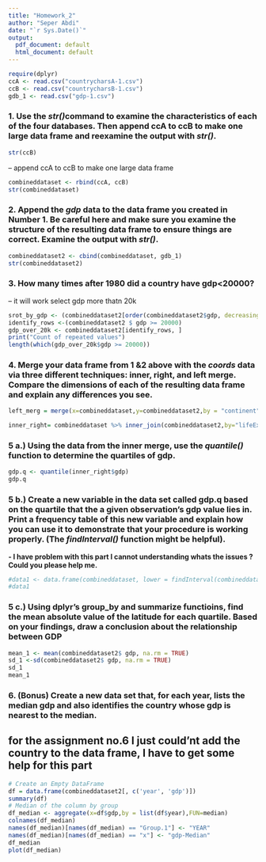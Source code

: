 ```yaml
---
title: "Homework_2"
author: "Seper Abdi"
date: "`r Sys.Date()`"
output:
  pdf_document: default
  html_document: default
---
```



```r
require(dplyr)
ccA <- read.csv("countrycharsA-1.csv")
ccB <- read.csv("countrycharsB-1.csv")
gdb_1 <- read.csv("gdp-1.csv")
```
### 1. Use the *str()*command to examine the characteristics of each of the four databases. Then append ccA to ccB to make one large data frame and reexamine the output with *str()*. 
```r
str(ccB)
```
  -- append ccA to ccB to make one large data frame
```r
combineddataset <- rbind(ccA, ccB)
str(combineddataset)
```
### 2. Append the *gdp* data to the data frame you created in Number 1. Be careful here and make sure you examine the structure of the resulting data frame to ensure things are correct. Examine the output with *str()*.
```r
combineddataset2 <- cbind(combineddataset, gdb_1) 
str(combineddataset2)
```
### 3. How many times after 1980 did a country have gdp<20000? 
  -- it will work select gdp more thatn 20k
```r
srot_by_gdp <- (combineddataset2[order(combineddataset2$gdp, decreasing = FALSE), ])  
identify_rows <-(combineddataset2 $ gdp >= 20000)
gdp_over_20k <- combineddataset2[identify_rows, ]
print("Count of repeated values")
length(which(gdp_over_20k$gdp >= 20000))
```
### 4. Merge your data frame from 1 &2 above with the *coords* data via three different techniques: inner, right, and left merge. Compare the dimensions of each of the resulting data frame and explain any differences you see.  
```r
left_merg = merge(x=combineddataset,y=combineddataset2,by = "continent",all.x=TRUE) 

inner_right= combineddataset %>% inner_join(combineddataset2,by="lifeExp")

```
### 5 a.) Using the data from the inner merge, use the *quantile()* function to determine the quartiles of gdp.  
```r
gdp.q <- quantile(inner_right$gdp)
gdp.q
```
### 5 b.) Create a new variable in the data set called gdp.q based on the quartile that the a given observation’s gdp value lies in. Print a frequency table of this new variable and explain how you can  use  it  to  demonstrate  that your  procedure  is  working  properly.  (The *findInterval()* function might be helpful).    
**- I have problem with this part I cannot understanding whats the issues ? Could you please help me.**
```r
#data1 <- data.frame(combineddataset, lower = findInterval(combineddataset2, vec = NULL))
#data1
```

### 5 c.) Using dplyr’s group_by and summarize functioins, find the mean absolute value of the latitude for each quartile. Based on your findings, draw a conclusion about the relationship between GDP 
```r
mean_1 <- mean(combineddataset2$ gdp, na.rm = TRUE)
sd_1 <-sd(combineddataset2$ gdp, na.rm = TRUE)
sd_1
mean_1
```
### 6. (Bonus) Create a new data set that, for each year, lists the median gdp and also identifies the country whose  gdp  is  nearest  to  the median. 
## for the assignment no.6 I just could'nt add the country to the data frame, I have to get some help for this part
```r
# Create an Empty DataFrame
df = data.frame(combineddataset2[, c('year', 'gdp')])
summary(df)
# Median of the column by group 
df_median <- aggregate(x=df$gdp,by = list(df$year),FUN=median)
colnames(df_median)
names(df_median)[names(df_median) == "Group.1"] <- "YEAR"
names(df_median)[names(df_median) == "x"] <- "gdp-Median"
df_median
plot(df_median)
```



